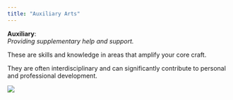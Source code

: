 ```yaml
---
title: "Auxiliary Arts"
---
```


**Auxiliary**:  
*Providing supplementary help and support.*

These are skills and knowledge in areas that amplify your core craft.

They are often interdisciplinary and can significantly contribute to personal and professional development.

![](images/index_aux.png)
